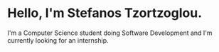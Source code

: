 # Hello, I'm Stefanos Tzortzoglou.

I'm a Computer Science student doing Software Development and I'm currently looking for an internship.
